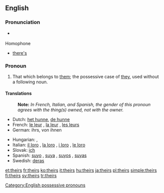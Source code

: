{{wikipedia}}
==English==

===Pronunciation===
* {{audio|en-us-theirs.ogg|Audio (US)}}
*: {{rhymes|ɛə(r)z}}

;Homophone
* [[there's]]

===Pronoun===
{{en-pron}}

# That which belongs to [[them]]; the possessive case of [[they]], used without a following noun.

====Translations====
{{trans-top|that which belongs to them}}
: '''Note:''' ''In French, Italian, and Spanish, the gender of this pronoun agrees with the thing(s) owned, not with the owner.''
* Dutch: [[het hunne]], [[de hunne]]
* French: [[le leur]] {{f|s}}, [[la leur]] {{f|s}}, [[les leurs]] {{p}}
* German: ihrs, von ihnen
{{trans-mid}}
* Hungarian: {{t|hu|övék}},  {{t|hu|övéik}}
* Italian: [[il loro]] {{m|s}}, [[la loro]] {{f|s}}, [[i loro]] {{m|p}}, [[le loro]] {{f|p}}
* Slovak: [[ich#Slovak|ich]]
* Spanish: [[suyo]] {{m|s}}, [[suya]] {{f|s}}, [[suyos]] {{m|p}}, [[suyas]] {{f|p}}
* Swedish: [[deras]]
{{trans-bottom}}

[[Category:English possessive pronouns]]

[[et:theirs]]
[[fr:theirs]]
[[ko:theirs]]
[[it:theirs]]
[[hu:theirs]]
[[ja:theirs]]
[[pl:theirs]]
[[simple:theirs]]
[[fi:theirs]]
[[sv:theirs]]
[[tr:theirs]]